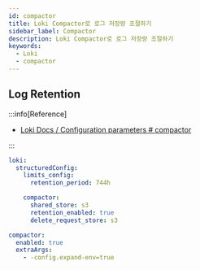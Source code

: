 ```yaml
---
id: compactor
title: Loki Compactor로 로그 저장량 조절하기
sidebar_label: Compactor
description: Loki Compactor로 로그 저장량 조절하기
keywords:
  - Loki
  - compactor
---
```


## Log Retention

:::info[Reference]

- [Loki Docs / Configuration parameters # compactor](https://grafana.com/docs/loki/latest/configure/#compactor)

:::

```yaml title="loki-distributed-values.yaml"
loki:
  structuredConfig:
    limits_config:
      retention_period: 744h

    compactor:
      shared_store: s3
      retention_enabled: true
      delete_request_store: s3

compactor:
  enabled: true
  extraArgs:
    - -config.expand-env=true
```
